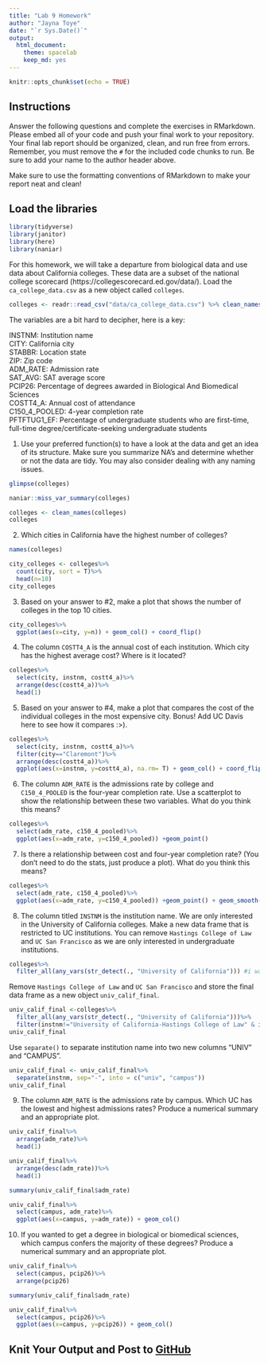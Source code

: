 ```yaml
---
title: "Lab 9 Homework"
author: "Jayna Toye"
date: "`r Sys.Date()`"
output:
  html_document: 
    theme: spacelab
    keep_md: yes
---
```


```r
knitr::opts_chunk$set(echo = TRUE)
```

## Instructions
Answer the following questions and complete the exercises in RMarkdown. Please embed all of your code and push your final work to your repository. Your final lab report should be organized, clean, and run free from errors. Remember, you must remove the `#` for the included code chunks to run. Be sure to add your name to the author header above.  

Make sure to use the formatting conventions of RMarkdown to make your report neat and clean!  

## Load the libraries
```r
library(tidyverse)
library(janitor)
library(here)
library(naniar)
``` 

For this homework, we will take a departure from biological data and use data about California colleges. These data are a subset of the national college scorecard (https://collegescorecard.ed.gov/data/). Load the `ca_college_data.csv` as a new object called `colleges`.
```r
colleges <- readr::read_csv("data/ca_college_data.csv") %>% clean_names()
```

The variables are a bit hard to decipher, here is a key:  

INSTNM: Institution name  
CITY: California city  
STABBR: Location state  
ZIP: Zip code  
ADM_RATE: Admission rate  
SAT_AVG: SAT average score  
PCIP26: Percentage of degrees awarded in Biological And Biomedical Sciences  
COSTT4_A: Annual cost of attendance  
C150_4_POOLED: 4-year completion rate  
PFTFTUG1_EF: Percentage of undergraduate students who are first-time, full-time degree/certificate-seeking undergraduate students  

1. Use your preferred function(s) to have a look at the data and get an idea of its structure. Make sure you summarize NA's and determine whether or not the data are tidy. You may also consider dealing with any naming issues.
```r
glimpse(colleges)
```

```r
naniar::miss_var_summary(colleges)
```

```r
colleges <- clean_names(colleges)
colleges
```

2. Which cities in California have the highest number of colleges?
```r
names(colleges)
```
```r
city_colleges <- colleges%>%
  count(city, sort = T)%>%
  head(n=10)
city_colleges
```


3. Based on your answer to #2, make a plot that shows the number of colleges in the top 10 cities.
```r
city_colleges%>%
  ggplot(aes(x=city, y=n)) + geom_col() + coord_flip()
```


4. The column `COSTT4_A` is the annual cost of each institution. Which city has the highest average cost? Where is it located?
```r
colleges%>%
  select(city, instnm, costt4_a)%>%
  arrange(desc(costt4_a))%>%
  head(1)
```

5. Based on your answer to #4, make a plot that compares the cost of the individual colleges in the most expensive city. Bonus! Add UC Davis here to see how it compares :>).
```r
colleges%>%
  select(city, instnm, costt4_a)%>%
  filter(city=="Claremont")%>%
  arrange(desc(costt4_a))%>%
  ggplot(aes(x=instnm, y=costt4_a), na.rm= T) + geom_col() + coord_flip()
```


6. The column `ADM_RATE` is the admissions rate by college and `C150_4_POOLED` is the four-year completion rate. Use a scatterplot to show the relationship between these two variables. What do you think this means?
```r
colleges%>%
  select(adm_rate, c150_4_pooled)%>%
  ggplot(aes(x=adm_rate, y=c150_4_pooled)) +geom_point() 
```

7. Is there a relationship between cost and four-year completion rate? (You don't need to do the stats, just produce a plot). What do you think this means?
```r
colleges%>%
  select(adm_rate, c150_4_pooled)%>%
  ggplot(aes(x=adm_rate, y=c150_4_pooled)) +geom_point() + geom_smooth(method=lm, se=T)
```

8. The column titled `INSTNM` is the institution name. We are only interested in the University of California colleges. Make a new data frame that is restricted to UC institutions. You can remove `Hastings College of Law` and `UC San Francisco` as we are only interested in undergraduate institutions.
```r
colleges%>%
  filter_all(any_vars(str_detect(., "University of California"))) #i was stuck on this one so i borrowed from the key
```

Remove `Hastings College of Law` and `UC San Francisco` and store the final data frame as a new object `univ_calif_final`.
```r
univ_calif_final <-colleges%>%
  filter_all(any_vars(str_detect(., "University of California")))%>%
  filter(instnm!="University of California-Hastings College of Law" & instnm!="University of California-San Francisco")
univ_calif_final
```

Use `separate()` to separate institution name into two new columns "UNIV" and "CAMPUS".
```r
univ_calif_final <- univ_calif_final%>%
  separate(instnm, sep="-", into = c("univ", "campus"))
univ_calif_final
```

9. The column `ADM_RATE` is the admissions rate by campus. Which UC has the lowest and highest admissions rates? Produce a numerical summary and an appropriate plot.
```r
univ_calif_final%>%
  arrange(adm_rate)%>%
  head(1)
```

```r
univ_calif_final%>%
  arrange(desc(adm_rate))%>%
  head(1)
```
```r
summary(univ_calif_final$adm_rate)
```
```r
univ_calif_final%>%
  select(campus, adm_rate)%>%
  ggplot(aes(x=campus, y=adm_rate)) + geom_col()
```

10. If you wanted to get a degree in biological or biomedical sciences, which campus confers the majority of these degrees? Produce a numerical summary and an appropriate plot.
```r
univ_calif_final%>%
  select(campus, pcip26)%>%
  arrange(pcip26)
```

```r
summary(univ_calif_final$adm_rate)
```
```r
univ_calif_final%>%
  select(campus, pcip26)%>%
  ggplot(aes(x=campus, y=pcip26)) + geom_col()
```

## Knit Your Output and Post to [GitHub](https://github.com/FRS417-DataScienceBiologists)